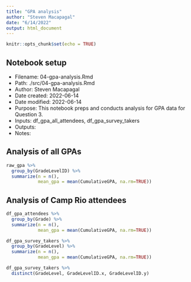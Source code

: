```yaml
---
title: "GPA analysis"
author: "Steven Macapagal"
date: "6/14/2022"
output: html_document
---
```


```r
knitr::opts_chunk$set(echo = TRUE)
```

## Notebook setup

* Filename: 04-gpa-analysis.Rmd
* Path: ./src/04-gpa-analysis.Rmd
* Author: Steven Macapagal
* Date created: 2022-06-14
* Date modified: 2022-06-14
* Purpose: This notebook preps and conducts analysis for GPA data for Question 3.
* Inputs: df_gpa_all_attendees, df_gpa_survey_takers
* Outputs: 
* Notes:

## Analysis of all GPAs

```r
raw_gpa %>%
  group_by(GradeLevelID) %>%
  summarize(n = n(),
            mean_gpa = mean(CumulativeGPA, na.rm=TRUE))
```

## Analysis of Camp Rio attendees

```r
df_gpa_attendees %>%
  group_by(Grade) %>%
  summarize(n = n(),
            mean_gpa = mean(CumulativeGPA, na.rm=TRUE))
```

```r
df_gpa_survey_takers %>%
  group_by(GradeLevel) %>%
  summarize(n = n(),
            mean_gpa = mean(CumulativeGPA, na.rm=TRUE))
```

```r
df_gpa_survey_takers %>%
  distinct(GradeLevel, GradeLevelID.x, GradeLevelID.y)
```

